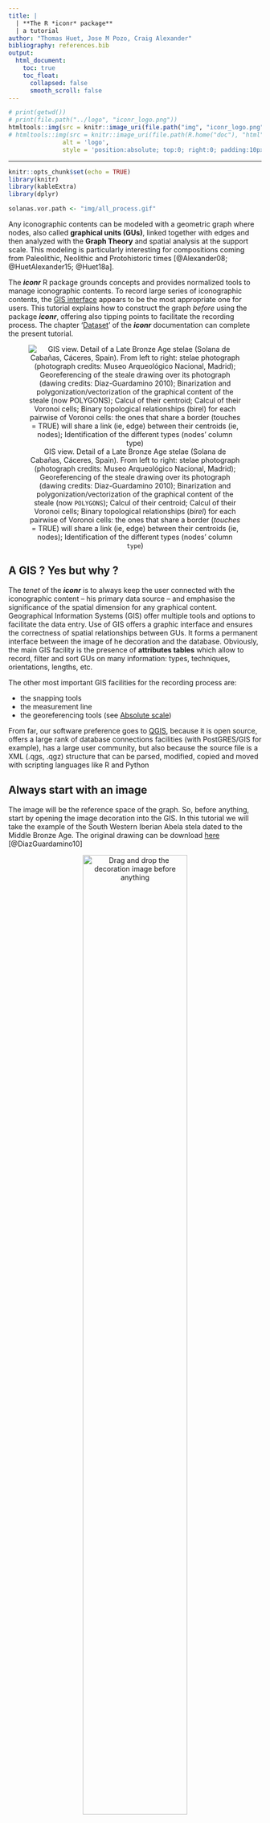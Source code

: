 ```yaml
---
title: | 
  | **The R *iconr* package** 
  | a tutorial
author: "Thomas Huet, Jose M Pozo, Craig Alexander"
bibliography: references.bib
output:
  html_document:
    toc: true
    toc_float:
      collapsed: false
      smooth_scroll: false
---
```


```r
# print(getwd())
# print(file.path("../logo", "iconr_logo.png"))
htmltools::img(src = knitr::image_uri(file.path("img", "iconr_logo.png")), 
# htmltools::img(src = knitr::image_uri(file.path(R.home("doc"), "html", "logo.jpg")), 
               alt = 'logo', 
               style = 'position:absolute; top:0; right:0; padding:10px;')
```

---

<style>
.figure {
   margin-top: 0px;
   margin-bottom: 40px;
}
table {
    margin-top: 0px;
    margin-bottom: 24px;
}
</style>


```r
knitr::opts_chunk$set(echo = TRUE)
library(knitr)
library(kableExtra)
library(dplyr)

solanas.vor.path <- "img/all_process.gif"
```
  

Any iconographic contents can be modeled with a geometric graph where nodes, also called **graphical units (GUs)**, linked together with edges and then analyzed with the **Graph Theory** and spatial analysis at the support scale. This modeling is particularly interesting for compositions coming from Paleolithic, Neolithic and Protohistoric times [@Alexander08; @HuetAlexander15; @Huet18a].


The ***iconr*** R package grounds concepts and provides normalized tools to manage iconographic contents. To record large series of iconographic contents, the [GIS interface](#gis) appears to be the most appropriate one for users. This tutorial explains how to construct the graph _before_ using the package ***iconr***, offering also tipping points to facilitate the recording process. The chapter '[Dataset](https://zoometh.github.io/iconr/docs/#Dataset)' of the  ***iconr*** documentation can complete the present tutorial.

<center>

![GIS view. Detail of a Late Bronze Age stelae (Solana de Cabañas, Cáceres, Spain). From left to right: stelae photograph (photograph credits: Museo Arqueológico Nacional, Madrid); Georeferencing of the steale drawing over its photograph (dawing credits: Diaz-Guardamino 2010); Binarization and polygonization/vectorization of the graphical content of the steale (now `POLYGONS`); Calcul of their centroid; Calcul of their Voronoi cells; Binary topological relationships (*birel*) for each pairwise of Voronoi cells: the ones that share a border (*touches* = TRUE) will share a link (ie, edge) between their centroids (ie, nodes); Identification of the different types (nodes' column `type`)](`r solanas.vor.path`)

</center>


## A GIS ? Yes but why ? {#gis}

The *tenet* of the ***iconr*** is to always keep the user connected with the iconographic content -- his primary data source -- and emphasise the significance of the spatial dimension for any graphical content. Geographical Information Systems (GIS) offer multiple tools and options to facilitate the data entry.  Use of GIS offers a graphic interface and ensures the correctness of spatial relationships between GUs. It forms a permanent interface between the image of he decoration and the database. Obviously, the main GIS facility is the presence of **attributes tables** which allow to record, filter and sort GUs on many information: types, techniques, orientations, lengths, etc. 

The other most important GIS facilities for the recording process are:

* the snapping tools
* the measurement line
* the georeferencing tools (see [Absolute scale](#scale.abs))

From far, our software preference goes to [QGIS](https://www.qgis.org/fr/site/), because it is open source, offers a large rank of database connections facilities (with PostGRES/GIS for example), has a large user community, but also because the source file is a XML (.qgs, .qgz) structure that can be parsed, modified, copied and moved with scripting languages like R and Python

## Always start with an **image**

The image will be the reference space of the graph. So, before anything, start by opening the image decoration into the GIS. In this tutorial we will take the example of the South Western Iberian Abela stela dated to the Middle Bronze Age. The original drawing can be download [here](https://github.com/zoometh/iconr/blob/master/docs/tutorial/img/Abela.jpg) [@DiazGuardamino10]


<center>
  
  
![Drag and drop the decoration image before anything](img/openImageGIS.gif){width=70%}
</center>
  
  
Beside the ***iconr*** embedded training dataset, others datasets are available. To facilitate the starting, ready to use QGIS projects (.qgz) are also provided for each decoration:

```r
gh.root <- "https://downgit.github.io/#/home?url=https://github.com/zoometh/iconr/tree/master/docs/datasets/"
url.df <- c(paste0(gh.root, "stele%20bas%20aragon"),
            paste0(gh.root, "Valcamonica"))
url.ref <- c("https://doi.org/10.3989/gladius.2013.0002",
             "https://scholar.google.fr/scholar?hl=fr&as_sdt=0%2C5&q=Le+Pietre+degli+Dei%2C+menhir+e+stele+dell%27Eta+del+Rame+in+Valcamonica+e+Valtellina&btnG=")
df.datasets <- data.frame("download" = c("stele bas aragon", "Valcamonica"),
                          "name" = c("Estelas Ibericas con Lanzas", "Ossimo"),
                          "nb.decor" = c("5","3"),
                          "sort.description" = c("Late Iron Age stelae with ranges of spears, writings, etc.",
                                                 "Chalcolithic rock-art of Ossimo, Valcamonica"),
                          "drawings.references" = c("Vargas 2013","Fedele 1994"),
                          stringsAsFactors = F)
# row.names(df.datasets) <- df.datasets$family
df.datasets %>% 
  mutate(download = cell_spec(download, "html", link = url.df)) %>%
  mutate(drawings.references = cell_spec(drawings.references, "html", link = url.ref)) %>%
  kable("html", escape = FALSE, row.names = F) %>%
  kable_styling(bootstrap_options = c("hover", "condensed"), full_width = F)
```
These datasets can be downloaded by clicking on their names

```r
library(iconr)
# After unzipped
dataDir <- "C:/Users/supernova/Dropbox/My PC (supernova-pc)/Downloads/Valcamonica/Valcamonica"
# Read data
imgs <- read.table(paste0(dataDir, "/imgs.tsv"),
                   sep="\t",stringsAsFactors = FALSE)
nodes <- read.table(paste0(dataDir, "/nodes.tsv"),
                    sep="\t",stringsAsFactors = FALSE)
edges <- read.table(paste0(dataDir, "/edges.tsv"),
                    sep="\t",stringsAsFactors = FALSE)
# Generate list of graphs from the three dataframes
lgrph <- list_dec(imgs, nodes, edges)

# Generate all pairwise comparisons of the graphs with respect to nodes "type"
g.compar <- list_compar(lgrph, nd.var="type")

# Generate the image showing the comparison on common nodes of graphs
# '1' and '4', save it in png format, and return its path.
plot_compar(g.compar, c(1:3), 
            nd.color = c("orange", "red"), nd.size = c(0.5, 3),
            ed.color = c("orange", "red"), ed.width = c(1, 3),
            lbl.size = 0.5,
            focus = "edges",
            dir = dataDir)
```

### Scales

Use of GIS easy the scaling process. The creation of a spatialized graph permit to combine network analysis with spatial analysis of the graphical content

#### Relative scale {#scale.rel}

The image extent is measured in pixels with a top-left corner origin (0,0). The coordinates system is irrelevant: image, nodes and edges are measured on the pixel grid


<center>

![Coordinates system in pixels](img/coordsQGIS.gif){width=70%}
</center>

#### Absolute scale {#scale.abs}

To retrieve to true scale of the decoration, one can create a scale bar and apply a simple rule of three to convert pixels into centimeters, or meters. For example, if the scale belongs to another drawing, you can import it and 'georeferenced' it on the original drawing with the [*Freehand raster georeferencer* plugin](https://gvellut.github.io/FreehandRasterGeoreferencer/), and then create the scale bar

<center>

![Importing information on the scale and creation of a scale bar](img/scaleAll.gif){width=70%}

</center>

Parallely, the dimensions of each GU can be measured with the QGIS **Measure Line** tool. At first, only the maximum length of the GU is important. It has also to be noted that if a Polygonization is done on the GUs, the maximum length -- between all other type of shape analysis indexes -- do not have to be calculated 

<center>

![Measure and record the dimensions of each GUs in pixels](img/scaleRuleOfThree.gif){width=70%}

</center>

To retrieve the real dimensions of each GUs, first get the pixel sizes with the Measure line tools, then apply a simple rule of three with:

1. the size of the scale in pixels (native QGIS function `$length`)
2. the real size of the scale in cm (here, 100 cm)
3. the size of each GUs in cm


## Nodes and edges attribute tables

[Nodes](#nodes) and [edges](#edges) are the graph elements. At first, we have to create attribute tables for each of them. For example the nodes shapefiles:


<center>
  
![Create the **nodes** shapefile with its attribute table](img/createNodes.gif){width=70%}
  
</center>

In the GIS, [add a node](#graph.enodes.add) for each GUs and [add an edge](#graph.edges.add) between two contiguous GUs. Always start with the nodes

[HELP](https://zoometh.github.io/iconr/docs/#Edge)
[HELP](https://zoometh.github.io/iconr/docs/#Node)
[HELP](https://zoometh.github.io/iconr/docs/#Table_of_decorations)


### Nodes {#nodes}

**Nodes** represent the basic information of the graphical content. For example, it would be easy to distinguish a decoration with aurochs (`type = auroch`) from a decoration with swords (`type = sword`). The former iconographical content should be probably related to the Late Paleolithic/Early Neolithic while the second one is more probably related to a period starting with the Bronze Age. Nodes are created as a shapefile of `POINTS`. The attribute table of the nodes has at least four (4) fields:

1. `site` (Text): name of the site
2. `decor` (Text): name of the decoration
3. `id` (Integer): node identifier
4. `type`(Text): one of the relevant characteristics of each node

The nodes are created near the centroids of each different graphical units (GUs).

<center>
  
![Adding **nodes** for each GU](img/addNodes.gif){width=70%}
  
</center>

In this example, beside the *main* nodes sword (`epee`), anciform (`anciforme`) and halberd (`hallebarde`), we can also observe that the sword is connected to a belt and the anciform is worn as necklace. We probably would like to register this piece of graphical content as we also probably would like to characterize the types of blades for the sword and halberd, point out the presence of rivets on the sword depiction, etc. To do so, see the [Attribute edges](https://zoometh.github.io/iconr/docs/#Edge_types) part of the ***iconr*** package documentation

### Edges {#edges}

**Edges** types (field `type`) give information on nodes relative locations and on the nature of these nodes (main node *vs* attribute node, overlapping *vs* overlapped node, etc.). Edges are created as a shapefile of `LINES`. Edges attribute table has at least five (5) fields:

1. `site` (Text): name of the site
2. `decor` (Text): name of the decoration
3. `a` (Integer): *starting* node
4. `b` (Integer) *ending* node
5. `type` (Text): values`=`, `+` or `>` [HELP](https://zoometh.github.io/iconr/docs/#Edge_types)

Theoretically, between two *main* nodes, edges exist when their Voronoi cells are contiguous. In practice, if you consider that two GUs are neighbors, you can create an edge between their two nodes: GIS snapping tool help !

<center>
  
![Adding edges between contiguous GU](img/addEdges.gif){width=70%}
  
</center>


### Summary

For the Abela decoration, we have created three (3) nodes (`1`,`2`,`3`) and two (2) *normal* edges (`1-=-2`,`1-=-2`). We named the nodes shapefile `nodes.shp` and the edges shapefile `edges.shp` because this is their default name in the ***incor*** package

<center>
  
![](img/inputSummary.gif){width=70%}
  
</center>

## Create the **table of decorations**

The **table of decorations** is a correspondance table which records joins between nodes and edges dataframes. The default name of the **table of decorations** is `imgs.tsv` in the ***incor*** package, a tabulate separated-values (but it also can be a`.csv`, comma separated-values)

<center>
  
![](img/createTableOfDecorations.gif){width=70%}
  
</center>

The **table of decorations** has four (4) mandatory fields:

1. `idf` (Integer): short name of the decoration
1. `site` (Text): name of the site
2. `decor` (Text): name of the decoration
4. `img` (Text): name of the drawing/photograph/...


## Start to work with the ***incor*** package

Now we have at least one decoration modeled with a geometric graph, we can start to use the ***incor*** package. Its latest development version with its documentation (vignette) can be downloaded from GitHub

```r
devtools::install_github("zoometh/iconr", build_vignettes=TRUE)
```

And load the package

```r
library(iconr)
```

To start using the package, you have first to locate your working directory. For example:

```r
dataDir <- paste0(getwd(), "/extdata")
```

The you can start with the function `plot_dec_grph()` and specifying the extensions of the nodes and edges data (`shp`)

```r
# Decoration to be plotted
site <- "Abela"
decor <- "Abela"
# Read nodes, edges, and decorations
nds.df <- read_nds(site, decor, dataDir, format = "shp")
eds.df <- read_eds(site, decor, dataDir, format = "shp")
imgs <- read.table(paste0(dataDir, "/imgs.tsv"),
                   sep="\t", stringsAsFactors = FALSE, header = T)

# Save the plot of nodes and edges with node variable "type" as labels
# in png image format and return the image file name.
plot_dec_grph(nds.df, eds.df, imgs,
              site, decor,
              dir = dataDir,
              nd.var = "type")
```

# References

